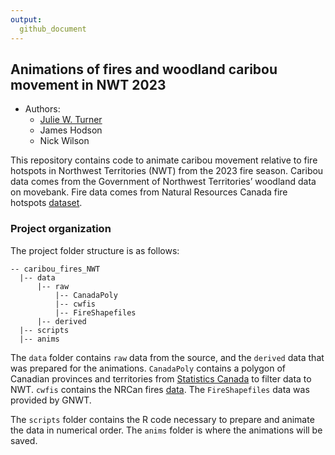 ```yaml
---
output: 
  github_document
---
```

## Animations of fires and woodland caribou movement in NWT 2023

* Authors:
    + [Julie W. Turner](https://www.julwturner.com)
    + James Hodson
    + Nick Wilson
    
This repository contains code to animate caribou movement relative to fire hotspots in Northwest Territories (NWT) from the 2023 fire season. Caribou data comes from the Government of Northwest Territories' woodland data on movebank. Fire data comes from Natural Resources Canada fire hotspots [dataset](https://cwfis.cfs.nrcan.gc.ca/datamart).  

### Project organization
The project folder structure is as follows:
``` src
-- caribou_fires_NWT
  |-- data
      |-- raw
          |-- CanadaPoly
          |-- cwfis
          |-- FireShapefiles
      |-- derived
  |-- scripts
  |-- anims
```

The `data` folder contains `raw` data from the source, and the `derived` data that was prepared for the animations. `CanadaPoly` contains a polygon of Canadian provinces and territories from [Statistics Canada](https://www12.statcan.gc.ca/census-recensement/2021/geo/sip-pis/boundary-limites/index2021-eng.cfm?year=21) to filter data to NWT. `cwfis` contains the NRCan fires [data](https://cwfis.cfs.nrcan.gc.ca/datamart). The `FireShapefiles` data was provided by GNWT.

The `scripts` folder contains the R code necessary to prepare and animate the data in numerical order. The `anims` folder is where the animations will be saved.

  